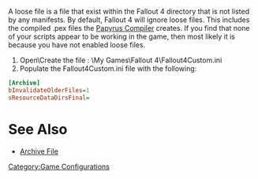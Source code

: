 A loose file is a file that exist within the Fallout 4 directory that is not listed by any manifests.
By default, Fallout 4 will ignore loose files.
This includes the compiled .pex files the [[Papyrus Compiler]] creates.
If you find that none of your scripts appear to be working in the game, then most likely it is because you have not enabled loose files.

# Open\Create the file :  <Documents>\My Games\Fallout 4\Fallout4Custom.ini
# Populate the Fallout4Custom.ini file with the following:
<source lang="ini">
[Archive]
bInvalidateOlderFiles=1
sResourceDataDirsFinal=
</source>

= See Also =
* [[Archive File]]


[[Category:Game Configurations]]